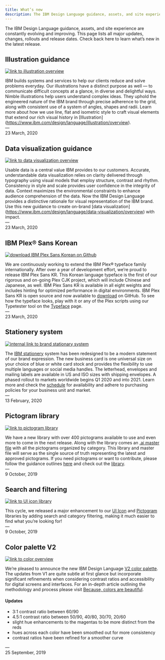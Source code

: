 ```yaml
---
title: What’s new
description: The IBM Design Language guidance, assets, and site experience are constantly evolving and improving. This page lists all major updates, changes, rollouts and release dates. Check back here to learn what’s new in the latest release.
---
```



<PageDescription>

The IBM Design Language guidance, assets, and site experience are constantly evolving and improving. This page lists all major updates, changes, rollouts and release dates. Check back here to learn what’s new in the latest release.

</PageDescription>

## Illustration guidance

<Row>
<Column colMd={6} colLg={8}>

[![link to illustration overview](./images/IBM_Illustration.svg)](https://www.ibm.com/design/language/illustration/overview)

</Column>
</Row>

IBM builds systems and services to help our clients reduce and solve problems everyday. Our illustrations have a distinct purpose as well — to communicate difficult concepts at a glance, in diverse and delightful ways. Nimble illustrations help users understand complex ideas. They uphold the engineered nature of the IBM brand through precise adherence to the grid, along with consistent use of a system of angles, shapes and radii. Learn more about how we use line, flat and isometric style to craft visual elements that extend our rich visual history in [Illustration] (https://www.ibm.com/design/language/illustration/overview).<br/>— <br/>23 March, 2020

## Data visualization guidance

<Row>
<Column colMd={6} colLg={8}>

[![link to data visualization overview](./images/IBM_data_vis.png)](https://www.ibm.com/design/language/data-visualization/overview)

</Column>
</Row>

Usable data is a central value IBM provides to our customers. Accurate, understandable data visualization relies on clarity delivered through typography using visual models that employ structure, contrast and rhythm. Consistency in style and scale provides user confidence in the integrity of data. Context maximizes the environmental constraints to enhance audience comprehension of the data. Now the IBM Design Language provides a distinctive rationale for visual representation of the IBM brand. Use this new guidance to create on-brand [data visualization] (https://www.ibm.com/design/language/data-visualization/overview) with impact.<br/>— <br/>23 March, 2020

## IBM Plex® Sans Korean

<Row>
<Column colMd={6} colLg={8}>

[![download IBM Plex Sans Korean on Github](./images/IBM_Plex_Korean.png)](https://github.com/IBM/plex/releases/latest)

</Column>
</Row>

We are continuously working to extend the IBM Plex® typeface family internationally. After over a year of development effort, we’re proud to release IBM Plex Sans KR. This Korean language typeface is the first of our rigorous and on-going Plex CJK project, which will include Chinese and Japanese, as well. IBM Plex Sans KR is available in all eight weights and includes hinting for optimized performance in digital environments. IBM Plex Sans KR is open source and now available to [download](https://github.com/IBM/plex/releases/latest) on GitHub. To see how the typeface looks, play with it or any of the Plex scripts using our Typetester tool on the [Typeface](https://www.ibm.com/design/language/typography/typeface#type-tester) page.<br/>— <br/>23 March, 2020

## Stationery system

<Row>
<Column colMd={6} colLg={8}>

[![internal link to brand stationary system](./images/IBM_stationary.png)](https://www.ibm.com/brand/stationery)

</Column>
</Row>

The [IBM stationery](https://www.ibm.com/brand/stationery) system has been redesigned to be a modern statement of our brand expression. The new business card is one universal size on your choice of blue or white card stock and provides the flexibility to use multiple languages or social media handles. The letterhead, envelopes and mailing labels are available in US and ISO sizes with shipping envelopes. A phased rollout to markets worldwide begins Q1 2020 and into 2021. Learn more and check the [schedule](https://www.ibm.com/brand/stationery#rollout-schedule) for availability and adhere to purchasing policies for your business unit and market.<br/>— <br/>13 February, 2020

## Pictogram library

<Row>
<Column colMd={6} colLg={8}>

[![link to pictogram library](./images/pictos.svg)](https://www.ibm.com/design/language/elements/pictogram-library/)

</Column>
</Row>

We have a new library with over 400 pictograms available to use and even more to come in the next release. Along with the library comes an [.ai master file](https://github.com/carbon-design-system/carbon/raw/master/packages/pictograms/master/pictogram-master.ai) with all the pictograms organized by category. This library and master file will serve as the single source of truth representing the latest and approved pictograms. If you need pictograms or want to contribute, please follow the guidance outlines [here](.https://www.ibm.com/design/language/elements/pictograms/contribute) and check out the [library](.https://www.ibm.com/design/language/elements/pictogram-library/).<br/>— <br/>9 October, 2019

## Search and filtering

<Row>
<Column colMd={6} colLg={8}>

[![link to UI icon library](./images/updates_search_filter.png)](https://www.ibm.com/design/language/iconography/ui-icons/library)

</Column>
</Row>

This cycle, we released a major enhancement to our [UI Icon](https://www.ibm.com/design/language/iconography/ui-icons/library) and [Pictogram](https://www.ibm.com/design/language/iconography/ui-icons/library) libraries by adding search and category filtering, making it much easier to find what you’re looking for!<br/> — <br/>9 October, 2019


## Color palette V2

<Row>
<Column colMd={6} colLg={8}>

[![link to color overview](./images/color.svg)](https://www.ibm.com/design/language/color/)

</Column>
</Row>

We’re pleased to announce the new IBM Design Language [V2 color palette](https://www.ibm.com/design/language/color/). The updates from V1 are quite subtle at first glance but incorporate significant refinements when considering contrast ratios and accessibility for digital screens and interfaces. For an in-depth article outlining the methodology and process please visit [Because, colors are beautiful](.https://medium.com/carbondesign/because-colors-are-beautiful-52dd4cc39f09).

#### Updates
- 3:1 contrast ratio between 60/90
- 4.5:1 contrast ratio between 50/90, 40/80, 30/70, 20/60
- slight hue enhancements to the magentas to be more distinct from the reds
- hues across each color have been smoothed out for more consistency
- contrast ratios have been refined for a smoother curve

—<br/>25 September, 2019

